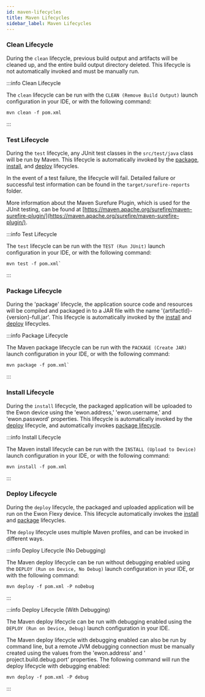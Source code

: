 ```yaml
---
id: maven-lifecycles
title: Maven Lifecycles
sidebar_label: Maven Lifecycles
---
```


### Clean Lifecycle

During the `clean` lifecycle, previous build output and artifacts will be cleaned up, and the entire
build output directory deleted. This lifecycle is not automatically invoked and must be manually
run.

:::info Clean Lifecycle

The `clean` lifecycle can be run with the `CLEAN (Remove Build Output)` launch configuration in
your IDE, or with the following command:

```shell
mvn clean -f pom.xml
```

:::

### Test Lifecycle

During the `test` lifecycle, any JUnit test classes in the `src/test/java` class will be run by
Maven. This lifecycle is automatically invoked by
the [package](#package-lifecycle), [install](#install-lifecycle), and [deploy](#deploy-lifecycle)
lifecycles.

In the event of a test failure, the lifecycle will fail. Detailed failure or successful test
information can be found in the `target/surefire-reports` folder.

More information about the Maven Surefure Plugin, which is used for the JUnit testing, can be found
at [https://maven.apache.org/surefire/maven-surefire-plugin/](https://maven.apache.org/surefire/maven-surefire-plugin/).

:::info Test Lifecycle

The `test` lifecycle can be run with the `TEST (Run JUnit)` launch configuration in your IDE, or
with the following command:

```
mvn test -f pom.xml`
```

:::

### Package Lifecycle

During the 'package' lifecycle, the application source code and resources will be compiled and
packaged in to a JAR file with the name '{artifactId}-{version}-full.jar'. This lifecycle is
automatically invoked by the [install](#install-lifecycle)
and [deploy](#deploy-lifecycle) lifecycles.

:::info Package Lifecycle

The Maven package lifecycle can be run with the `PACKAGE (Create JAR)` launch configuration in your
IDE, or with the
following command:

```
mvn package -f pom.xml`
```

:::

### Install Lifecycle

During the `install` lifecycle, the packaged application will be uploaded to the Ewon device using
the 'ewon.address,' 'ewon.username,' and 'ewon.password' properties. This lifecycle is automatically
invoked by the [deploy](#deploy-lifecycle) lifecycle, and automatically
invokes [package lifecycle](#package-lifecycle).

:::info Install Lifecycle

The Maven install lifecycle can be run with the `INSTALL (Upload to Device)` launch configuration in
your IDE, or with the following command:

```
mvn install -f pom.xml
```

:::

### Deploy Lifecycle

During the `deploy` lifecycle, the packaged and uploaded application will be run on the Ewon Flexy
device. This lifecycle automatically invokes the [install](#install-lifecycle)
and [package](#package-lifecycle) lifecycles.

The `deploy` lifecycle uses multiple Maven profiles, and can be invoked in different ways.

:::info Deploy Lifecycle (No Debugging)

The Maven deploy lifecycle can be run without debugging enabled using
the `DEPLOY (Run on Device, No Debug)` launch
configuration in your IDE, or with the following command:

```
mvn deploy -f pom.xml -P noDebug
```

:::

:::info Deploy Lifecycle (With Debugging)

The Maven deploy lifecycle can be run with debugging enabled using
the `DEPLOY (Run on Device, Debug)` launch configuration in your IDE.

The Maven deploy lifecycle with debugging enabled can also be run by command line, but a remote JVM
debugging connection must be manually created using the values from the 'ewon.address' and '
project.build.debug.port' properties. The following command will run the deploy lifecycle with
debugging enabled:

```
mvn deploy -f pom.xml -P debug
```

:::